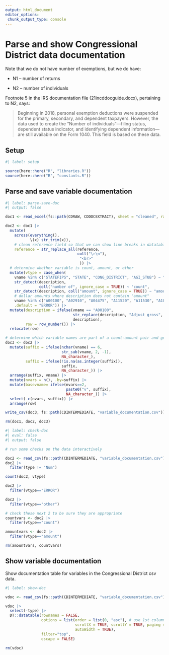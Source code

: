 ```yaml
---
output: html_document
editor_options: 
 chunk_output_type: console
---
```



# Parse and show Congressional District data documentation

Note that we do not have number of exemptions, but we do have:

-   N1 -- number of returns

-   N2 -- number of individuals

Footnote 5 in the IRS documentation file (21incddocguide.docx), pertaining to N2, says:

> Beginning in 2018, personal exemption deductions were suspended for the primary, secondary, and dependent taxpayers. However, the data used to create the “Number of individuals”—filing status, dependent status indicator, and identifying dependent information—are still available on the Form 1040. This field is based on these data.


## Setup

```r
#| label: setup

source(here::here("R", "libraries.R"))
source(here::here("R", "constants.R"))

```


## Parse and save variable documentation

```r
#| label: parse-save-doc
#| output: false

doc1 <- read_excel(fs::path(CDRAW, CDDOCEXTRACT), sheet = "cleaned", range = "A2:D169")

doc2 <- doc1 |> 
  mutate(
    across(everything(),
           \(x) str_trim(x)),
    # clean reference field so that we can show line breaks in datatable
    reference = str_replace_all(reference,
                                coll("\r\n"),
                                 "<br>"
                                 )) |> 
  # determine whether variable is count, amount, or other
  mutate(vtype = case_when(
    vname %in% c("STATEFIPS", "STATE", "CONG_DISTRICT", "AGI_STUB") ~ "other",
    str_detect(description,
               coll("number of", ignore_case = TRUE)) ~ "count",
    str_detect(description, coll("amount", ignore_case = TRUE)) ~ "amount",
    # dollar amounts where description does not contain "amount"
    vname %in% c("A00100", "A02910", "A04475", "A11520", "A11530", "A18460") ~ "amount",
    .default = "ERROR")) |> 
  mutate(description = ifelse(vname == "A00100",
                              str_replace(description, "Adjust gross", "Adjusted gross"),
                              description),
         row = row_number()) |> 
  relocate(row)

# determine which variable names are part of a count-amount pair and get the base variable name
doc3 <- doc2 |> 
  mutate(suffix = ifelse(nchar(vname) == 6,
                         str_sub(vname, 2, -1),
                         NA_character_),
         suffix = ifelse(!is.na(as.integer(suffix)),
                         suffix,
                         NA_character_)) |> 
  arrange(suffix, vname) |> 
  mutate(nvars = n(), .by=suffix) |> 
  mutate(basevname= ifelse(nvars==2,
                           paste0("v", suffix),
                           NA_character_)) |> 
  select(-c(nvars, suffix)) |> 
  arrange(row)

write_csv(doc3, fs::path(CDINTERMEDIATE, "variable_documentation.csv"))

rm(doc1, doc2, doc3)

```


```r
#| label: check-doc
#| eval: false
#| output: false

# run some checks on the data interactively

doc2 <- read_csv(fs::path(CDINTERMEDIATE, "variable_documentation.csv"))
doc2 |> 
  filter(type != "Num")

count(doc2, vtype)

doc2 |> 
  filter(vtype=="ERROR")

doc2 |> 
  filter(vtype=="other")

# check these next 2 to be sure they are appropriate
countvars <- doc2 |> 
  filter(vtype=="count")

amountvars <- doc2 |> 
  filter(vtype=="amount")

rm(amountvars, countvars)

```


## Show variable documentation

Show documentation table for variables in the Congressional District csv data.

```r
#| label: show-doc

vdoc <- read_csv(fs::path(CDINTERMEDIATE, "variable_documentation.csv"))

vdoc |>
  select(-type) |> 
  DT::datatable(rownames = FALSE,
                options = list(order = list(0, "asc"), # use 1st column (0) for sorting
                               scrollX = TRUE, scrollY = TRUE, paging = TRUE, pageLength = 20,
                               autoWidth = TRUE),
                filter="top",
                escape = FALSE)

rm(vdoc)

```
